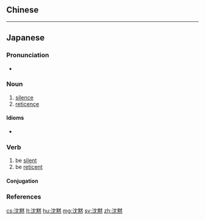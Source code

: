 {{also|沉默|沈默}}
==Chinese==
{{zh-see|沉默|v}}

----

==Japanese==
{{ja-kanjitab|ちん|もく|yomi=on}}

===Pronunciation===
* {{ja-pron|ちんもく|y=o|acc=0|acc_ref=NHK}}

===Noun===
{{ja-noun|ちんもく}}

# [[silence]]
# [[reticence]]

====Idioms====
* {{ja-r|沈黙は金雄弁は銀|ちんもく は きん ゆうべん は ぎん}}

===Verb===
{{ja-verb-suru|ちんもく}}

# be [[silent]]
# be [[reticent]]

====Conjugation====
{{ja-suru|ちんもく}}

===References===
<references/>

[[cs:沈黙]]
[[lt:沈黙]]
[[hu:沈黙]]
[[mg:沈黙]]
[[sv:沈黙]]
[[zh:沈黙]]
